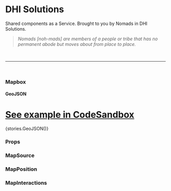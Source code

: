 

<Meta title="Core/Mapbox" component={Mapbox} />

# DHI Solutions

Shared components as a Service. Brought to you by Nomads in DHI Solutions.

> _Nomads [noh-mads] are members of a people or tribe that has no permanent abode but moves about from place to place._

<br />

---

<br />

### Mapbox

#### GeoJSON

# [See example in CodeSandbox](https://codesandbox.io/s/mapbox-basic-6sevr)

<Preview withToolbar>
  <Story name="GeoJSON">{stories.GeoJSON()}</Story>
</Preview>

### Props

<Props of={Mapbox} />

### MapSource

<Props of={MapSource} />

### MapPosition

<Props of={MapPosition} />

### MapInteractions

<Props of={MapInteractions} />
